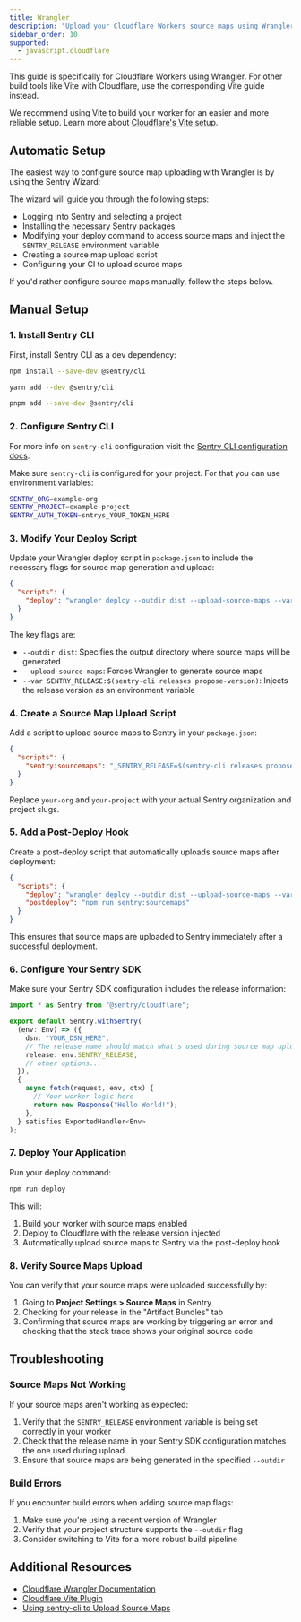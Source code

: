 ```yaml
---
title: Wrangler
description: "Upload your Cloudflare Workers source maps using Wrangler and Sentry CLI."
sidebar_order: 10
supported:
  - javascript.cloudflare
---
```



<Include name="debug-id-requirement.mdx" />

<Alert level="info">

This guide is specifically for Cloudflare Workers using Wrangler. For other build tools like Vite with Cloudflare, use the corresponding Vite guide instead.

We recommend using Vite to build your worker for an easier and more reliable setup. Learn more about [Cloudflare's Vite setup](https://developers.cloudflare.com/workers/vite-plugin/get-started/).

</Alert>

## Automatic Setup

The easiest way to configure source map uploading with Wrangler is by using the Sentry Wizard:

<Include name="sourcemaps-wizard-instructions.mdx" />

The wizard will guide you through the following steps:

- Logging into Sentry and selecting a project
- Installing the necessary Sentry packages
- Modifying your deploy command to access source maps and inject the `SENTRY_RELEASE` environment variable
- Creating a source map upload script
- Configuring your CI to upload source maps

If you'd rather configure source maps manually, follow the steps below.

## Manual Setup

### 1. Install Sentry CLI

First, install Sentry CLI as a dev dependency:

```bash {tabTitle:npm}
npm install --save-dev @sentry/cli
```

```bash {tabTitle:yarn}
yarn add --dev @sentry/cli
```

```bash {tabTitle:pnpm}
pnpm add --save-dev @sentry/cli
```

### 2. Configure Sentry CLI

For more info on `sentry-cli` configuration visit the [Sentry CLI configuration docs](/cli/configuration/).

Make sure `sentry-cli` is configured for your project. For that you can use environment variables:

```bash {filename:.env.local}
SENTRY_ORG=example-org
SENTRY_PROJECT=example-project
SENTRY_AUTH_TOKEN=sntrys_YOUR_TOKEN_HERE
```

### 3. Modify Your Deploy Script

Update your Wrangler deploy script in `package.json` to include the necessary flags for source map generation and upload:

```json {filename:package.json}
{
  "scripts": {
    "deploy": "wrangler deploy --outdir dist --upload-source-maps --var SENTRY_RELEASE:$(sentry-cli releases propose-version)"
  }
}
```

The key flags are:

- `--outdir dist`: Specifies the output directory where source maps will be generated
- `--upload-source-maps`: Forces Wrangler to generate source maps
- `--var SENTRY_RELEASE:$(sentry-cli releases propose-version)`: Injects the release version as an environment variable

### 4. Create a Source Map Upload Script

Add a script to upload source maps to Sentry in your `package.json`:

```json {filename:package.json}
{
  "scripts": {
    "sentry:sourcemaps": "_SENTRY_RELEASE=$(sentry-cli releases propose-version) && sentry-cli releases new $_SENTRY_RELEASE --org=your-org --project=your-project && sentry-cli sourcemaps upload --org=your-org --project=your-project --release=$_SENTRY_RELEASE --strip-prefix 'dist/..' dist"
  }
}
```

Replace `your-org` and `your-project` with your actual Sentry organization and project slugs.

### 5. Add a Post-Deploy Hook

Create a post-deploy script that automatically uploads source maps after deployment:

```json {filename:package.json}
{
  "scripts": {
    "deploy": "wrangler deploy --outdir dist --upload-source-maps --var SENTRY_RELEASE:$(sentry-cli releases propose-version)",
    "postdeploy": "npm run sentry:sourcemaps"
  }
}
```

This ensures that source maps are uploaded to Sentry immediately after a successful deployment.

### 6. Configure Your Sentry SDK

Make sure your Sentry SDK configuration includes the release information:

```typescript {filename:index.ts}
import * as Sentry from "@sentry/cloudflare";

export default Sentry.withSentry(
  (env: Env) => ({
    dsn: "YOUR_DSN_HERE",
    // The release name should match what's used during source map upload
    release: env.SENTRY_RELEASE,
    // other options...
  }),
  {
    async fetch(request, env, ctx) {
      // Your worker logic here
      return new Response("Hello World!");
    },
  } satisfies ExportedHandler<Env>
);
```

### 7. Deploy Your Application

Run your deploy command:

```bash
npm run deploy
```

This will:

1. Build your worker with source maps enabled
2. Deploy to Cloudflare with the release version injected
3. Automatically upload source maps to Sentry via the post-deploy hook

### 8. Verify Source Maps Upload

You can verify that your source maps were uploaded successfully by:

1. Going to **Project Settings > Source Maps** in Sentry
2. Checking for your release in the "Artifact Bundles" tab
3. Confirming that source maps are working by triggering an error and checking that the stack trace shows your original source code

## Troubleshooting

### Source Maps Not Working

If your source maps aren't working as expected:

1. Verify that the `SENTRY_RELEASE` environment variable is being set correctly in your worker
2. Check that the release name in your Sentry SDK configuration matches the one used during upload
3. Ensure that source maps are being generated in the specified `--outdir`

### Build Errors

If you encounter build errors when adding source map flags:

1. Make sure you're using a recent version of Wrangler
2. Verify that your project structure supports the `--outdir` flag
3. Consider switching to Vite for a more robust build pipeline

## Additional Resources

- [Cloudflare Wrangler Documentation](https://developers.cloudflare.com/workers/wrangler/)
- [Cloudflare Vite Plugin](https://developers.cloudflare.com/workers/vite-plugin/get-started/)
- [Using sentry-cli to Upload Source Maps](/cli/releases/#sentry-cli-sourcemaps)
